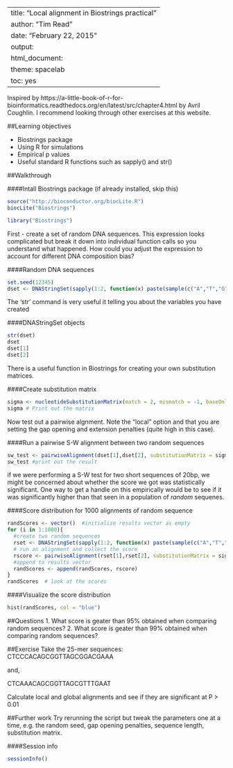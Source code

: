 
---
title: "Local alignment in Biostrings practical"
author: "Tim Read"
date: "February 22, 2015"
output:
  html_document:
    theme: spacelab
    toc: yes
---
Inspired by https://a-little-book-of-r-for-bioinformatics.readthedocs.org/en/latest/src/chapter4.html by Avril Coughlin.  I recommend looking through other exercises at this website.

##Learning objectives

* Biostrings package
* Using R for simulations
* Empirical p values
* Useful standard R functions such as sapply() and str()

##Walkthrough 

####Intall Biostrings package 
(if already installed, skip this)
```r
source("http://bioconductor.org/biocLite.R")
biocLite("Biostrings")
```
```r
library("Biostrings")
```

First - create a set of random DNA sequences.  This expression looks complicated but break it down into individual function calls so you understand what happened.  How could you adjust the expression to account for different DNA composition bias?

####Random DNA sequences
```r
set.seed(12345)
dset <- DNAStringSet(sapply(1:2, function(x) paste(sample(c("A","T","G","C"), 20, replace=T), collapse=""))) # Creates random sample sequences
```

The 'str' command is very useful it telling you about the variables you have created

####DNAStringSet objects
```r
str(dset)
dset
dset[1]
dset[2]
```
There is a useful function in Biostrings for creating your own substitution matrices.

####Create substitution matrix
```r
sigma <- nucleotideSubstitutionMatrix(match = 2, mismatch = -1, baseOnly = TRUE)
sigma # Print out the matrix
```
Now test out a pairwise algnment.  Note the "local" option and that you are setting the gap opening and extension penalties (quite high in this case).

####Run a pairwise S-W alignment between two random sequences
```r
sw_test <- pairwiseAlignment(dset[1],dset[2], substitutionMatrix = sigma, gapOpening = -2, gapExtension = -8, scoreOnly = FALSE, type="local")
sw_test #print out the result
```
if we were performing a S-W test for two short sequences of 20bp, we might be concerned about whether the score we got was statistically significant. One way to get a handle on this empirically would be to see if it was significantly higher than that seen in a population of *random* sequenes.

####Score distribution for 1000 alignments of random sequence
```r
randScores <- vector()  #initialize results vector as empty
for (i in 1:1000){
  #create two random sequences
  rset <- DNAStringSet(sapply(1:2, function(x) paste(sample(c("A","T","G","C"), 20, replace=T), collapse="")))
  # run an alignment and collect the score
  rscore <- pairwiseAlignment(rset[1],rset[2], substitutionMatrix = sigma, gapOpening = -2, gapExtension = -8, scoreOnly = TRUE, type="local")
  #append to results vector
  randScores <- append(randScores, rscore)
}
randScores  # look at the scores
```

####Visualize the score distribution
```r
hist(randScores, col = "blue")
```

##Questions
1.  What score is geater than 95% obtained when comparing random sequences?
2.  What score is geater than 99% obtained when comparing random sequences?

##Exercise
Take the 25-mer sequences:
CTCCCACAGCGGTTAGCGGACGAAA

and, 

CTCAAACAGCGGTTAGCGTTTGAAT

Calculate local and global alignments and see if they are significant at P > 0.01

##Further work
Try rerunning the script but tweak the parameters one at a time, e.g. the random seed, gap opening penalties, sequence length, substitution matrix.

####Session info
```r
sessionInfo()
```


